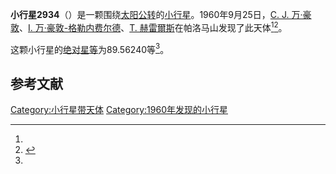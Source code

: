 {{Infobox planet
| bgcolour = #FFFFC0
| name = 2934 Aristophanes
| symbol = 
| image = 
| caption = 
| discovery = yes
| discovery_ref = 
| discoverer = [[C._J._万·豪敦|C. J. 万·豪敦]]、[[I._万·豪敦-格勒内费尔德|I. 万·豪敦-格勒内费尔德]]、[[T._赫雷爾斯|T. 赫雷爾斯]]
| discovery_site = [[帕洛马山|帕洛马山]] 
| discovered = 1960年9月25日
| designations = yes
| mp_name = 
| named_after = 
| alt_names = 4006 P-L/ 1971 OQ1 / 1977 RM5 / 1980 FC9
| mp_category = [[主带小行星|主带小行星]]
| orbit_ref = <ref name="a">[http://ssd.jpl.nasa.gov/sbdb.cgi?sstr=2934 2934 Aristophanes] {{Wayback|url=http://ssd.jpl.nasa.gov/sbdb.cgi?sstr=2934 |date=20210904164646 }}，小行星數據庫瀏覽器（JPL Small-Body Database Browser）－[[美国国家航空航天局|美国国家航空航天局]]喷气推进实验室</ref>
| epoch = 2456400.5 (2013年4月18日更新)
| aphelion = {{convert|3.3275547|AU|km|3|abbr=on|lk=out}}
| perihelion = {{convert|3.0162387|AU|km|3|abbr=on}}
| semimajor = {{convert|3.1718967|AU|km|3|abbr=on}}
| eccentricity = 0.0490741
| period = 2063.36928 [[日|日]]<br />5.65[[儒略年|儒略年]]
| avg_speed = 
| inclination = 8.79377
| asc_node = 202.29517
| mean_anomaly = 
| arg_peri = 89.56240
| satellites = 
| physical_characteristics = yes
| dimensions = 
| mass = 
| density = 
| surface_grav = 
| escape_velocity = 
| sidereal_day = 
| axial_tilt = 
| pole_ecliptic_lat = 
| pole_ecliptic_lon = 
| albedo = 
| temperatures= 
| temp_name1 = 
| mean_temp_1 = 
| max_temp_1 = 
| temp_name2 = 
| max_temp_2 = 
| spectral_type = 
| abs_magnitude = 89.56240
}}

'''小行星2934'''（{{lang-en|2934 Aristophanes}}）是一颗围绕[[太阳|太阳]][[公转|公转]]的[[小行星|小行星]]。1960年9月25日，[[C._J._万·豪敦|C. J. 万·豪敦]]、[[I._万·豪敦-格勒内费尔德|I. 万·豪敦-格勒内费尔德]]、[[T._赫雷爾斯|T. 赫雷爾斯]]在帕洛马山发现了此天体<ref name="a" /><ref>{{cite news|title=小行星列表|url=http://cfa-www.harvard.edu/iau/lists/NumberedMPs.txt|accessdate=2013-07-08|newspaper=哈佛大学|archive-date=2008-05-17|archive-url=https://web.archive.org/web/20080517010638/http://cfa-www.harvard.edu/iau/lists/NumberedMPs.txt|dead-url=no}}</ref>。

这颗小行星的[[绝对星等|绝对星等]]为89.56240等<ref name="a" />。

==参考文献==
{{reflist}}
{{Minor Planet Number|[[小行星2933|小行星2933]]|[[小行星2935|小行星2935]]}}

{{小天体}}

[[Category:小行星带天体|Category:小行星带天体]]
[[Category:1960年发现的小行星|Category:1960年发现的小行星]]

{{asteroid-stub}}